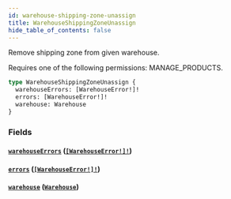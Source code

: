 ```yaml
---
id: warehouse-shipping-zone-unassign
title: WarehouseShippingZoneUnassign
hide_table_of_contents: false
---
```


Remove shipping zone from given warehouse.

Requires one of the following permissions: MANAGE_PRODUCTS.

```graphql
type WarehouseShippingZoneUnassign {
  warehouseErrors: [WarehouseError!]!
  errors: [WarehouseError!]!
  warehouse: Warehouse
}
```

### Fields

#### [`warehouseErrors`](#) ([`[WarehouseError!]!`](../../../developer/api-reference/objects/warehouse-error))

#### [`errors`](#) ([`[WarehouseError!]!`](../../../developer/api-reference/objects/warehouse-error))

#### [`warehouse`](#) ([`Warehouse`](../../../developer/api-reference/objects/warehouse))
